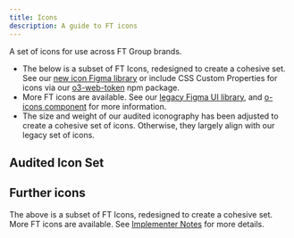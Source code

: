 ```yaml
---
title: Icons
description: A guide to FT icons
---
```


A set of icons for use across FT Group brands.

- The below is a subset of FT Icons, redesigned to create a cohesive set. See our [new icon Figma library](https://www.figma.com/file/cDQZHPJ8e962o9827vugBW/Iconography?type=design&mode=design&t=L6pzL8orfc78JUJo-0) or include CSS Custom Properties for icons via our [o3-web-token](https://origami-for-everyone.ft.com/guides/icons/npmjs.com/package/@financial-times/o3-web-token/) npm package.
- More FT icons are available. See our [legacy Figma UI library](https://www.figma.com/file/MyHQ1qdwYyek5IBdhEEaND/FT-UI-Library?type=design&node-id=0-1498&mode=design&t=uIN7fzq8QDfpjZ4r-0), and [o-icons component](https://main--655f72ec522e424302dc6201.chromatic.com/?path=/story/o2-core_components) for more information.
- The size and weight of our audited iconography has been adjusted to create a cohesive set of icons. Otherwise, they largely align with our legacy set of icons.

## Audited Icon Set

<Icons />

## Further icons

The above is a subset of FT Icons, redesigned to create a cohesive set. More FT icons are available. See [Implementer Notes](#implementer-notes) for more details.
